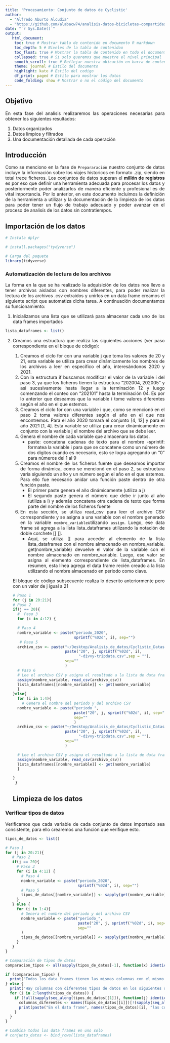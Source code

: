 ```yaml
---
title: 'Procesamiento: Conjunto de datos de Cyclistic'
author: 
  - "Alfredo Aburto Alcudia"
  - "https://github.com/alabacw74/analisis-datos-bicicletas-compartidas"
date: "`r Sys.Date()`"
output:
   html_document:
    toc: true # Mostrar tabla de contenido en documento R markdown
    toc_depth: 5 # Niveles de la tabla de contenidoo
    toc_float: true # Mostrar la tabla de contenido en todo el documento
    collapsed: true # Si solo queremos que muestre el nivel principal
    smooth_scroll: true # Reflejar nuestra ubicación en barra de contenido
    theme: journal # Estilo del documento
    highlight: kate # Estilo del codigo
    df_print: paged # Estilo para mostrar los datos
    code_folding: show # Mostrar o no el código del documento
---
```


<div style="text-align: justify;">

## Objetivo 

En esta fase del analísis realizaremos las operaciones necesarias para obtener
los siguientes resultados:

1. Datos organizados
2. Datos limpios y filtrados
3. Una documentación detallada de cada operación

## Introducción

Como se menciono en la fase de `Prepararación` nuestro conjunto de datos incluye
la información sobre los viajes historicos en formato .zip, siendo en total
trece ficheros. Los conjuntos de datos superan el **millón de registros** es 
por eso que definir una herramienta adecuada para procesar los datos y 
posteriormente poder analizarlos de manera eficiente y profesional es de vital
importancia. Por lo anterior, en este documento incluimos la definición de la
herramienta a utilizar y la documentación de la limpieza de los datos para 
poder tener un flujo de trabajo adecuado y poder avanzar en el proceso de
analisís de los datos sin contratiempos.

## Importación de los datos

```r
# Instala dplyr

# install.packages("tydyverse")

# Carga del paquete
library(tidyverse)
```

### Automatización de lectura de los archivos

La forma en la que se ha realizado la adquisición de los datos nos llevo a tener
archivos aislados con nombres diferentes, para poder realizar la lectura de los
archivos .csv extraidos y unirlos en un data frame creamos el siguiente script
que automatiza dicha tarea. A continuación documentamos su funcionamiento:

1. Inicializamos una lista que se utilizará para almacenar cada uno de los data
   frames importados
   
```r
lista_dataframes <- list()
```

2. Creamos una estructura que realiza las siguientes acciones (ver paso
   correspondiente en el bloque de código):
   
    1. Creamos el ciclo for con una variable j que toma los valores de 20 y 21,
       esta variable se utiliza para crear dinámicamente los nombres de los
       archivos a leer en específico el año, interesándonos 2020 y 2021.
    2. Con la estructura if buscamos modificar el valor de la variable i del
       paso 3, ya que los ficheros tienen la estructura "202004, 202005" y
       asi sucesivamente hasta llegar a la terminación 12 y luego comenzando
       el conteo con "202101" hasta la terminación 04. Es por lo anterior que
       deseamos que la variable i tome valores diferentes según el año en el
       que estemos.
    3. Creamos el ciclo for con una variable i que, como se mencionó en el paso
       2 toma valores diferentes según el año en el que nos encontremos. Para
       el año 2020 tomará el conjunto [4, 12] y para el año 2021 [1, 4]. Esta
       variable se utiliza para crear dinámicamente en conjunto con la variable
       j el nombre del archivo que se debe leer.
    4. Genera el nombre de cada variable que almacenara los datos.
          - paste: concatena cadenas de texto para el nombre
          -sprintif: formatea la variable i para que se concatene como un
                     número de dos dígitos cuando es necesario, esto se
                     logra agregando un "0" para números del 1 al 9
    5. Creamos el nombre de los ficheros fuente que deseamos importar de forma
       dinámica, como se mencionó en el paso 2, su estructura varía siguiendo
       un año y un número según el año en el que estemos. Para ello fue necesario
       anidar una función paste dentro de otra función paste.
          - El primer paste genera el año dinámicamente (utiliza a j)
          - El segundo paste genera el número que debe ir junto al año (utiliza
            a i) y además concatena otra cadena de texto que forma parte del
            nombre de los ficheros fuente
    6. En esta sección, se utiliza read_csv para leer el archivo CSV 
    correspondiente y se asigna a una variable con el nombre generado en 
    la variable `nombre_variable`utilizando `assign`. Luego, ese data frame sé 
    agrega a la lista lista_dataframes utilizando la notación de doble 
    corchete [[ ]].
        -  Aquí, se utiliza [[ para acceder al elemento de la lista 
           lista_dataframes con el nombre almacenado en nombre_variable. 
           get(nombre_variable) devuelve el valor de la variable con el nombre 
           almacenado en nombre_variable. Luego, ese valor se asigna al elemento 
           correspondiente de lista_dataframes. En resumen, esta línea 
           agrega el data frame recién creado a la lista utilizando el 
           nombre almacenado en periodo como clave.
           
    El bloque de código subsecuente realiza lo descrito anteriormente pero con
    un valor de j igual a 21
```r
# Paso 1
for (j in 20:21){
   # Paso 2
   if(j == 20){
     #  Paso 3
     for (i in 4:12) {

     # Paso 4
     nombre_variable <- paste("periodo_2020",
                              sprintf("%02d", i), sep="")
      # Paso 5
     archivo_csv <- paste("~/Desktop/Analisis_de_datos/Cyclistic_Datasets/",
                          paste("20", j, sprintf("%02d", i),
                                "-divvy-tripdata.csv",sep = ""),
                          sep=""
                          )
     # Paso 6
     # Lee el archivo CSV y asigna el resultado a la lista de data frames
     assign(nombre_variable, read_csv(archivo_csv))
     lista_dataframes[[nombre_variable]] <- get(nombre_variable)
     }
   }else{
     for (i in 1:4){
       # Genera el nombre del periodo y del archivo CSV
     nombre_variable <- paste("periodo_",
                              paste("20", j, sprintf("%02d", i), sep=""),
                              sep=""
                              )
     archivo_csv <- paste("~/Desktop/Analisis_de_datos/Cyclistic_Datasets/",
                          paste("20", j, sprintf("%02d", i),
                                "-divvy-tripdata.csv",sep = ""),
                          sep=""
                          )

     # Lee el archivo CSV y asigna el resultado a la lista de data frames
     assign(nombre_variable, read_csv(archivo_csv))
     lista_dataframes[[nombre_variable]] <- get(nombre_variable)
     }

   }
 }
```
## Limpieza de los datos

### Verificar tipos de datos

Verificamos que cada variable de cada conjunto de
datos importado sea consistente, para ello crearemos una función que verifique
esto.

```r
tipos_de_datos <- list()

# Paso 1
for (j in 20:21){
   # Paso 2
   if(j == 20){
     # Paso 3
     for (i in 4:12) {
       # Paso 4
       nombre_variable <- paste("periodo_2020",
                                sprintf("%02d", i), sep="")
       # Paso 5
       tipos_de_datos[[nombre_variable]] <- sapply(get(nombre_variable), class)
     }
   } else {
     for (i in 1:4){
       # Genera el nombre del periodo y del archivo CSV
       nombre_variable <- paste("periodo_",
                                paste("20", j, sprintf("%02d", i), sep=""),
                                sep=""
       )
       tipos_de_datos[[nombre_variable]] <- sapply(get(nombre_variable), class)
     }
   }
}

# Comparación de tipos de datos
comparacion_tipos <- all(sapply(tipos_de_datos[-1], function(x) identical(x, tipos_de_datos[[1]])))

if (comparacion_tipos) {
  print("Todos los data frames tienen las mismas columnas con el mismo tipo de dato.")
} else {
  print("Hay columnas con diferentes tipos de datos en los siguientes data frames:")
  for (i in 2:length(tipos_de_datos)) {
    if (!all(sapply(seq_along(tipos_de_datos[[1]]), function(j) identical(tipos_de_datos[[i]][[j]], tipos_de_datos[[1]][[j]])))) {
      columnas_diferentes <- names(tipos_de_datos[[i]])[!(sapply(seq_along(tipos_de_datos[[1]]), function(j) identical(tipos_de_datos[[i]][[j]], tipos_de_datos[[1]][[j]])))]
      print(paste("En el data frame", names(tipos_de_datos)[i], "las columnas siguientes tienen tipos de datos diferentes:", paste(columnas_diferentes, collapse = ", ")))
    }
  }
}

```

```r
# Combina todos los data frames en uno solo
# conjunto_datos <- bind_rows(lista_dataframes)
```

</div>